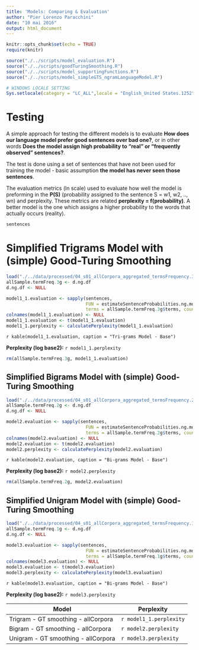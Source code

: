 ```yaml
---
title: 'Models: Comparing & Evaluation'
author: "Pier Lorenzo Paracchini"
date: "10 mai 2016"
output: html_document
---
```


```r
knitr::opts_chunk$set(echo = TRUE)
require(knitr)

source("./../scripts/model_evaluation.R")
source("./../scripts/goodTuringSmoothing.R")
source("./../scripts/model_supportingFunctions.R")
source("./../scripts/model_simpleGTS_ngramLanguageModel.R")

# WINDOWS LOCALE SETTING
Sys.setlocale(category = "LC_ALL",locale = "English_United States.1252")
```

# Testing

A simple approach for testing the different models is to evaluate  __How does our language model prefer good sentences over bad one?__, or in other words __Does the model assign high probability to "real" or "frequently observed" sentences?__.

The test is done using a set of sentences that have not been used for training the model - basic assumption __the model has never seen those sentences__.

The evaluation metrics (ln scale) used to evaluate how well the model is preforming in the __P(S)__ (probability assigned to the sentence S = w1, w2, .., wn) and perplexity. These metrics are related __perplexity = f(probability)__. A better model is the one which assigns a higher probability to the words that actually occurs (reality).

```r
sentences
```

# Simplified Trigrams Model with (simple) Good-Turing Smoothing

```r

load("./../data/processed/04_s01_allCorpora_aggregated_termsFrequency.3g.rdata")
allSample.termFreq.3g <- d.ng.df
d.ng.df <- NULL
```


```r

model1_1.evaluation <- sapply(sentences, 
                              FUN = estimateSentenceProbabilities.ng.model.simple.withGoodTuring.smoothing, 
                              terms = allSample.termFreq.3g$terms, counters = allSample.termFreq.3g$total, ng = 3)
colnames(model1_1.evaluation) <- NULL
model1_1.evaluation <- t(model1_1.evaluation)
model1_1.perplexity <- calculatePerplexity(model1_1.evaluation)
```

`r kable(model1_1.evaluation, caption = "Tri-grams Model - Base")`

__Perplexity (log base2):__ `r model1_1.perplexity`

```r
rm(allSample.termFreq.3g, model1_1.evaluation)
```


## Simplified Bigrams Model with (simple) Good-Turing Smoothing

```r

load("./../data/processed/04_s01_allCorpora_aggregated_termsFrequency.2g.rdata")
allSample.termFreq.2g <- d.ng.df
d.ng.df <- NULL
```


```r
model2.evaluation <- sapply(sentences, 
                              FUN = estimateSentenceProbabilities.ng.model.simple.withGoodTuring.smoothing, 
                              terms = allSample.termFreq.2g$terms, counters = allSample.termFreq.2g$total, ng = 2)
colnames(model2.evaluation) <- NULL
model2.evaluation <- t(model2.evaluation)
model2.perplexity <- calculatePerplexity(model2.evaluation)
```

`r kable(model2.evaluation, caption = "Bi-grams Model - Base")`

__Perplexity (log base2):__ `r model2.perplexity`

```r
rm(allSample.termFreq.2g, model2.evaluation)
```


## Simplified Unigram Model with (simple) Good-Turing Smoothing

```r

load("./../data/processed/04_s01_allCorpora_aggregated_termsFrequency.1g.rdata")
allSample.termFreq.1g <- d.ng.df
d.ng.df <- NULL
```


```r
model3.evaluation <- sapply(sentences, 
                              FUN = estimateSentenceProbabilities.ng.model.simple.withGoodTuring.smoothing, 
                              terms = allSample.termFreq.1g$terms, counters = allSample.termFreq.1g$total, ng = 1)
colnames(model3.evaluation) <- NULL
model3.evaluation <- t(model3.evaluation)
model3.perplexity <- calculatePerplexity(model3.evaluation)
```

`r kable(model3.evaluation, caption = "Bi-grams Model - Base")`

__Perplexity (log base2):__ `r model3.perplexity`


Model | Perplexity
------------- | -------------
Trigram - GT smoothing - allCorpora | `r model1_1.perplexity`
Bigram - GT smoothing - allCorpora | `r model2.perplexity`
Unigram - GT smoothing - allCorpora | `r model3.perplexity`